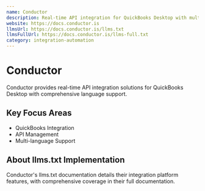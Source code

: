 ```yaml
---
name: Conductor
description: Real-time API integration for QuickBooks Desktop with multi-language support
website: https://docs.conductor.is
llmsUrl: https://docs.conductor.is/llms.txt
llmsFullUrl: https://docs.conductor.is/llms-full.txt
category: integration-automation
---
```


# Conductor

Conductor provides real-time API integration solutions for QuickBooks Desktop with comprehensive language support.

## Key Focus Areas

- QuickBooks Integration
- API Management
- Multi-language Support

## About llms.txt Implementation

Conductor's llms.txt documentation details their integration platform features, with comprehensive coverage in their full documentation.
